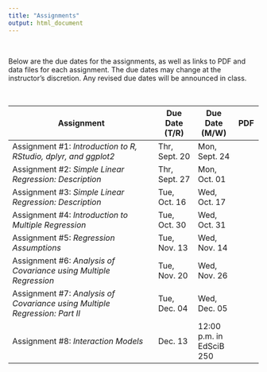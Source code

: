 ```yaml
---
title: "Assignments"
output: html_document
---
```


<br />


Below are the due dates for the assignments, as well as links to PDF and data files for each assignment. The due dates may change at the instructor's discretion. Any revised due dates will be announced in class.

<br />

<table class="table">

<thead>
<tr>
<th style="width:60%;">Assignment</th>
<th style="width:15%;">Due Date (T/R)</th>
<th style="width:15%;">Due Date (M/W)</th>
<th style="width:10%;text-align:center">PDF</th>
</tr>
</thead>

<tbody>

<tr>
<td>Assignment \#1: *Introduction to R, RStudio, dplyr, and ggplot2*</td>
<td>Thr, Sept. 20</td>
<td>Mon, Sept. 24</td>
<td align="center"><font color="f1f1f1"><a href="https://github.com/zief0002/epsy-8251/raw/master/assignments/assignment-01-intro-to-r.pdf"><i class="fas fa-file-pdf fa-lg"></i></a></font></td>
</tr>

<tr>
<td>Assignment \#2: *Simple Linear Regression: Description*</td>
<td>Thr, Sept. 27</td>
<td>Mon, Oct. 01</td>
<td align="center"><font color="f1f1f1"><a href="https://github.com/zief0002/epsy-8251/raw/master/assignments/assignment-02-simple-regression-description.pdf"><i class="fas fa-file-pdf fa-lg"></i></a></font></td>
</tr>

<tr>
<td>Assignment \#3: *Simple Linear Regression: Description*</td>
<td>Tue, Oct. 16</td>
<td>Wed, Oct. 17</td>
<td align="center"><font color="f1f1f1"><a href="https://github.com/zief0002/epsy-8251/raw/master/assignments/assignment-03-simple-regression-inference.pdf"><i class="fas fa-file-pdf fa-lg"></i></a></font></td>
</tr>

<tr>
<td>Assignment \#4: *Introduction to Multiple Regression*</td>
<td>Tue, Oct. 30</td>
<td>Wed, Oct. 31</td>
<td align="center"><font color="f1f1f1"><a href="https://github.com/zief0002/epsy-8251/raw/master/assignments/assignment-04-introduction-to-multiple-regression.pdf"><i class="fas fa-file-pdf fa-lg"></i></a></font></td>
</tr>

<tr>
<td>Assignment \#5: *Regression Assumptions*</td>
<td>Tue, Nov. 13</td>
<td>Wed, Nov. 14</td>
<td align="center"><font color="f1f1f1"><a href="https://github.com/zief0002/epsy-8251/raw/master/assignments/assignment-05-regression-assumptions.pdf"><i class="fas fa-file-pdf fa-lg"></i></a></font></td>
</tr>

<tr>
<td>Assignment \#6: *Analysis of Covariance using Multiple Regression*</td>
<td>Tue, Nov. 20</td>
<td>Wed, Nov. 26</td>
<td align="center"><font color="f1f1f1"><a href="https://github.com/zief0002/epsy-8251/raw/master/assignments/assignment-06-ancova.pdf"><i class="fas fa-file-pdf fa-lg"></i></a></font></td>
</tr>

<tr>
<td>Assignment \#7: *Analysis of Covariance using Multiple Regression: Part II*</td>
<td>Tue, Dec. 04</td>
<td>Wed, Dec. 05</td>
<td align="center"><font color="f1f1f1"><a href="https://github.com/zief0002/epsy-8251/raw/master/assignments/assignment-07-ancova-part-ii.pdf"><i class="fas fa-file-pdf fa-lg"></i></a></font></td>
</tr>

<tr>
<td>Assignment \#8: *Interaction Models*</td>
<td>Dec. 13</td>
<td>12:00 p.m. in EdSciB 250</td>
<td align="center"><font color="f1f1f1"><a href="https://github.com/zief0002/epsy-8251/raw/master/assignments/assignment-08-interactions.pdf"><i class="fas fa-file-pdf fa-lg"></i></a></font></td>
</tr>

</tbody>
</table>



